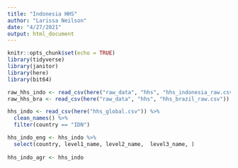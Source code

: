```yaml
---
title: "Indonesia HHS"
author: "Larissa Neilson"
date: "4/27/2021"
output: html_document
---
```


```r
knitr::opts_chunk$set(echo = TRUE)
library(tidyverse)
library(janitor)
library(here)
library(bit64)
```

```r
raw_hhs_indo <- read_csv(here("raw_data", "hhs", "hhs_indonesia_raw.csv"))
raw_hhs_bra <- read_csv(here("raw_data", "hhs", "hhs_brazil_raw.csv"))
```

```r
hhs_indo <- read_csv(here("hhs_global.csv")) %>% 
  clean_names() %>%
  filter(country == "IDN")

hhs_indo_eng <- hhs_indo %>%
  select(country, level1_name, level2_name,  level3_name, )
  
hhs_indo_agr <- hhs_indo
  
```

